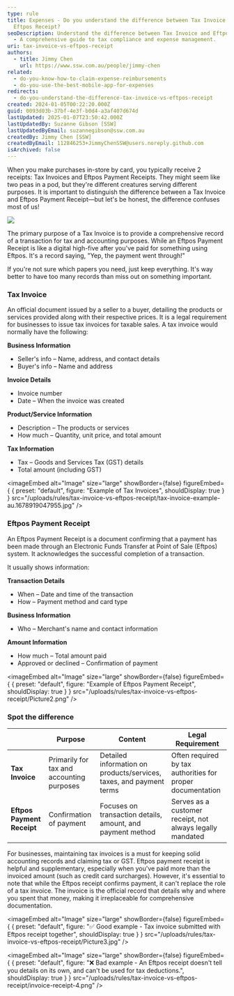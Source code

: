 ```yaml
---
type: rule
title: Expenses - Do you understand the difference between Tax Invoice and
  Eftpos Receipt?
seoDescription: Understand the difference between Tax Invoice and Eftpos Receipt
  - A comprehensive guide to tax compliance and expense management.
uri: tax-invoice-vs-eftpos-receipt
authors:
  - title: Jimmy Chen
    url: https://www.ssw.com.au/people/jimmy-chen
related:
  - do-you-know-how-to-claim-expense-reimbursements
  - do-you-use-the-best-mobile-app-for-expenses
redirects:
  - do-you-understand-the-difference-tax-invoice-vs-eftpos-receipt
created: 2024-01-05T00:22:20.000Z
guid: 0093d03b-37bf-4e3f-b0d4-a3af407d674d
lastUpdated: 2025-01-07T23:50:42.000Z
lastUpdatedBy: Suzanne Gibson [SSW]
lastUpdatedByEmail: suzannegibson@ssw.com.au
createdBy: Jimmy Chen [SSW]
createdByEmail: 112846253+JimmyChenSSW@users.noreply.github.com
isArchived: false
---
```


When you make purchases in-store by card, you typically receive 2 receipts: Tax Invoices and Eftpos Payment Receipts.
They might seem like two peas in a pod, but they're different creatures serving different purposes.
It is important to distinguish the difference between a Tax Invoice and Eftpos Payment Receipt—but let's be honest, the difference confuses most of us!

![](/uploads/rules/tax-invoice-vs-eftpos-receipt/invoice-receipt-1.png)

The primary purpose of a Tax Invoice is to provide a comprehensive record of a transaction for tax and accounting purposes.
While an Eftpos Payment Receipt is like a digital high-five after you've paid for something using Eftpos. It's a record saying, "Yep, the payment went through!"

If you're not sure which papers you need, just keep everything. It's way better to have too many records than miss out on something important.

### Tax Invoice

An official document issued by a seller to a buyer, detailing the products or services provided along with their respective prices.
It is a legal requirement for businesses to issue tax invoices for taxable sales.
A tax invoice would normally have the following:

**Business Information**

* Seller's info – Name, address, and contact details
* Buyer's info – Name and address

**Invoice Details**

* Invoice number
* Date – When the invoice was created

**Product/Service Information**

* Description – The products or services
* How much – Quantity, unit price, and total amount

**Tax Information**

* Tax – Goods and Services Tax (GST) details
* Total amount (including GST)


<imageEmbed
  alt="Image"
  size="large"
  showBorder={false}
  figureEmbed={ {
    preset: "default",
    figure: "Example of Tax Invoices",
    shouldDisplay: true
  } }
  src="/uploads/rules/tax-invoice-vs-eftpos-receipt/tax-invoice-example-au.1678919047955.jpg"
/>


### Eftpos Payment Receipt

An Eftpos Payment Receipt is a document confirming that a payment has been made through an Electronic Funds Transfer at Point of Sale (Eftpos) system.
It acknowledges the successful completion of a transaction.

It usually shows information:

**Transaction Details**

* When – Date and time of the transaction
* How – Payment method and card type

**Business Information**

* Who – Merchant's name and contact information

**Amount Information**

* How much – Total amount paid
* Approved or declined – Confirmation of payment


<imageEmbed
  alt="Image"
  size="large"
  showBorder={false}
  figureEmbed={ {
    preset: "default",
    figure: "Example of Eftpos Payment Receipt",
    shouldDisplay: true
  } }
  src="/uploads/rules/tax-invoice-vs-eftpos-receipt/Picture2.png"
/>


### Spot the difference

|                            | **Purpose**                               | **Content**                                                         | **Legal Requirement**                                      |
| -------------------------- | ----------------------------------------- | ------------------------------------------------------------------- | ---------------------------------------------------------- |
| **Tax Invoice**            | Primarily for tax and accounting purposes | Detailed information on products/services, taxes, and payment terms | Often required by tax authorities for proper documentation |
| **Eftpos Payment Receipt** | Confirmation of payment                   | Focuses on transaction details, amount, and payment method          | Serves as a customer receipt, not always legally mandated  |

For businesses, maintaining tax invoices is a must for keeping solid accounting records and claiming tax or GST.
Eftpos payment receipt is helpful and supplementary, especially when you've paid more than the invoiced amount (such as credit card surcharges).
However, it's essential to note that while the Eftpos receipt confirms payment, it can't replace the role of a tax invoice.
The invoice is the official record that details why and where you spent that money, making it irreplaceable for comprehensive documentation.


<imageEmbed
  alt="Image"
  size="large"
  showBorder={false}
  figureEmbed={ {
    preset: "default",
    figure: "✅ Good example - Tax invoice submitted with Eftpos receipt together",
    shouldDisplay: true
  } }
  src="/uploads/rules/tax-invoice-vs-eftpos-receipt/Picture3.jpg"
/>



<imageEmbed
  alt="Image"
  size="large"
  showBorder={false}
  figureEmbed={ {
    preset: "default",
    figure: "❌ Bad example - An Eftpos receipt doesn't tell you details on its own, and can't be used for tax deductions.",
    shouldDisplay: true
  } }
  src="/uploads/rules/tax-invoice-vs-eftpos-receipt/invoice-receipt-4.png"
/>
